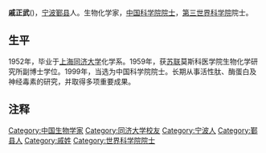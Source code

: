 {{Infobox_Person
| name = 戚正武
|image= 
|box_width= 
|occupation= 
| period = 
|birth_name=
| other_names =
| Sex =男
|birth_date= {{birth date and age|1932|4|10}}
|birth_place= [[宁波|宁波]][[鄞县|鄞县]]
|death_date= 
|death_place= 
| nationality ={{PRC}}
| residence =
| party =
| religion =
| spouse = 
| relatives = 
|education= 
| past = 
{{Infobox_People_CAS
|学部=生命科学和医学学部
|专业=生物化学
|当选年=1999年
}}
| work =
|awards=
}}
'''戚正武'''({{bd|1932年|4月10日|catIdx=戚}})，[[宁波|宁波]][[鄞县|鄞县]]人。生物化学家，[[中国科学院|中国科学院]][[院士|院士]]，[[第三世界科学院|第三世界科学院]]院士。

==生平==
1952年，毕业于[[上海|上海]][[同济大学|同济大学]]化学系。1959年，获[[苏联|苏联]]莫斯科医学院生物化学研究所副博士学位。1999年，当选为中国科学院院士。长期从事活性肽、酶蛋白及神经毒素的研究，并取得多项重要成果。

== 注释 ==
{{reflist}}

{{中国科学院生命科学和医学学部院士}}
{{Authority control}}
{{DEFAULTSORT:Q}}
[[Category:中国生物学家|Category:中国生物学家]]
[[Category:同济大学校友|Category:同济大学校友]]
[[Category:宁波人|Category:宁波人]]
[[Category:鄞县人|Category:鄞县人]]
[[Category:戚姓|Category:戚姓]]
[[Category:世界科学院院士|Category:世界科学院院士]]
{{China-scientist-stub}}